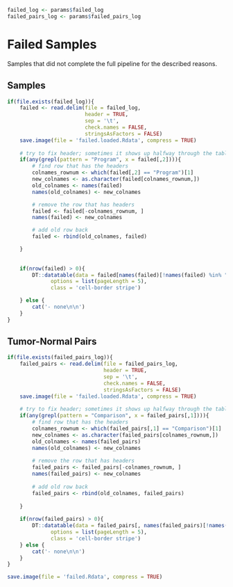 ```r
failed_log <- params$failed_log
failed_pairs_log <- params$failed_pairs_log
```

# Failed Samples

Samples that did not complete the full pipeline for the described reasons.

## Samples

```r
if(file.exists(failed_log)){
    failed <- read.delim(file = failed_log, 
                         header = TRUE, 
                         sep = '\t', 
                         check.names = FALSE, 
                         stringsAsFactors = FALSE)
    save.image(file = 'failed.loaded.Rdata', compress = TRUE)
    
    # try to fix header; sometimes it shows up halfway through the table
    if(any(grepl(pattern = "Program", x = failed[,2]))){
        # find row that has the headers
        colnames_rownum <- which(failed[,2] == "Program")[1]
        new_colnames <- as.character(failed[colnames_rownum,])
        old_colnames <- names(failed)
        names(old_colnames) <- new_colnames

        # remove the row that has headers
        failed <- failed[-colnames_rownum, ]
        names(failed) <- new_colnames

        # add old row back
        failed <- rbind(old_colnames, failed)

    }
    
    
    if(nrow(failed) > 0){
        DT::datatable(data = failed[names(failed)[!names(failed) %in% "Files"]],
              options = list(pageLength = 5),
              class = 'cell-border stripe')

    } else {
        cat('- none\n\n')
    }
}
```

## Tumor-Normal Pairs

```r
if(file.exists(failed_pairs_log)){
    failed_pairs <- read.delim(file = failed_pairs_log, 
                               header = TRUE, 
                               sep = '\t', 
                               check.names = FALSE, 
                               stringsAsFactors = FALSE)
    save.image(file = 'failed.loaded.Rdata', compress = TRUE)
    
    # try to fix header; sometimes it shows up halfway through the table
    if(any(grepl(pattern = "Comparison", x = failed_pairs[,1]))){
        # find row that has the headers
        colnames_rownum <- which(failed_pairs[,1] == "Comparison")[1]
        new_colnames <- as.character(failed_pairs[colnames_rownum,])
        old_colnames <- names(failed_pairs)
        names(old_colnames) <- new_colnames
        
        # remove the row that has headers
        failed_pairs <- failed_pairs[-colnames_rownum, ]
        names(failed_pairs) <- new_colnames
        
        # add old row back 
        failed_pairs <- rbind(old_colnames, failed_pairs)
        
    }
    
    if(nrow(failed_pairs) > 0){
        DT::datatable(data = failed_pairs[, names(failed_pairs)[!names(failed_pairs) %in% c("Files", "", "Comparison")]],
              options = list(pageLength = 5),
              class = 'cell-border stripe')
    } else {
        cat('- none\n\n')
    }
}
```

```r
save.image(file = 'failed.Rdata', compress = TRUE)
```
